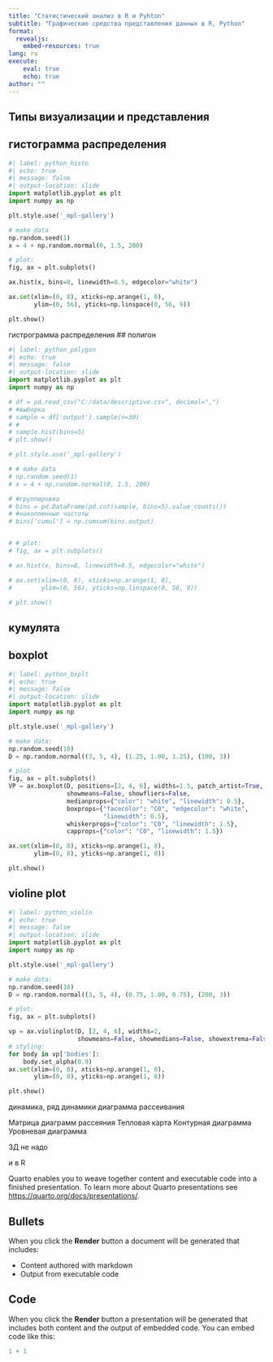---
title: "Статистический анализ в R и Pyhton"
subtitle: "Графические средства представления данных в R, Python"
format: 
  revealjs:
    embed-resources: true
lang: ru
execute:
    eval: true
    echo: true
author: ""
---

## Типы визуализации и представления

## гистограмма распределения

```{python}
#| label: python_histo
#| echo: true
#| message: false
#| output-location: slide
import matplotlib.pyplot as plt
import numpy as np

plt.style.use('_mpl-gallery')

# make data
np.random.seed(1)
x = 4 + np.random.normal(0, 1.5, 200)

# plot:
fig, ax = plt.subplots()

ax.hist(x, bins=8, linewidth=0.5, edgecolor="white")

ax.set(xlim=(0, 8), xticks=np.arange(1, 8),
       ylim=(0, 56), yticks=np.linspace(0, 56, 9))

plt.show()
```




гистрограмма распределения
## полигон

```{python}
#| label: python_polygon
#| echo: true
#| message: false
#| output-location: slide
import matplotlib.pyplot as plt
import numpy as np

# df = pd.read_csv("C:/data/descriptive.csv", decimal=",")
# #выборка
# sample = df['output'].sample(n=30)
# #
# sample.hist(bins=5)
# plt.show()

# plt.style.use('_mpl-gallery')

# # make data
# np.random.seed(1)
# x = 4 + np.random.normal(0, 1.5, 200)

# #группировка
# bins = pd.DataFrame(pd.cut(sample, bins=5).value_counts())
# #накопленные частоты
# bins['cumul'] = np.cumsum(bins.output)


# # plot:
# fig, ax = plt.subplots()

# ax.hist(x, bins=8, linewidth=0.5, edgecolor="white")

# ax.set(xlim=(0, 8), xticks=np.arange(1, 8),
#        ylim=(0, 56), yticks=np.linspace(0, 56, 9))

# plt.show()
```


## кумулята


## boxplot

```{python}
#| label: python_bxplt
#| echo: true
#| message: false
#| output-location: slide
import matplotlib.pyplot as plt
import numpy as np

plt.style.use('_mpl-gallery')

# make data:
np.random.seed(10)
D = np.random.normal((3, 5, 4), (1.25, 1.00, 1.25), (100, 3))

# plot
fig, ax = plt.subplots()
VP = ax.boxplot(D, positions=[2, 4, 6], widths=1.5, patch_artist=True,
                showmeans=False, showfliers=False,
                medianprops={"color": "white", "linewidth": 0.5},
                boxprops={"facecolor": "C0", "edgecolor": "white",
                          "linewidth": 0.5},
                whiskerprops={"color": "C0", "linewidth": 1.5},
                capprops={"color": "C0", "linewidth": 1.5})

ax.set(xlim=(0, 8), xticks=np.arange(1, 8),
       ylim=(0, 8), yticks=np.arange(1, 8))

plt.show()
```

## violine plot

```{python}
#| label: python_violin
#| echo: true
#| message: false
#| output-location: slide
import matplotlib.pyplot as plt
import numpy as np

plt.style.use('_mpl-gallery')

# make data:
np.random.seed(10)
D = np.random.normal((3, 5, 4), (0.75, 1.00, 0.75), (200, 3))

# plot:
fig, ax = plt.subplots()

vp = ax.violinplot(D, [2, 4, 6], widths=2,
                   showmeans=False, showmedians=False, showextrema=False)
# styling:
for body in vp['bodies']:
    body.set_alpha(0.9)
ax.set(xlim=(0, 8), xticks=np.arange(1, 8),
       ylim=(0, 8), yticks=np.arange(1, 8))

plt.show()
```


динамика, ряд динамики
диаграмма рассеивания


Матрица диаграмм рассеяния
Тепловая карта
Контурная диаграмма
Уровневая диаграмма

3Д не надо


и в R

Quarto enables you to weave together content and executable code into a finished presentation. To learn more about Quarto presentations see <https://quarto.org/docs/presentations/>.

## Bullets

When you click the **Render** button a document will be generated that includes:

-   Content authored with markdown
-   Output from executable code

## Code

When you click the **Render** button a presentation will be generated that includes both content and the output of embedded code. You can embed code like this:

```{r}
1 + 1
```


